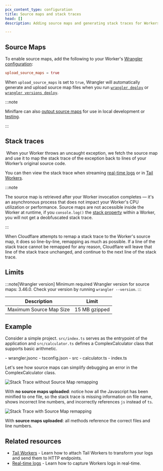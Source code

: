 ```yaml
---
pcx_content_type: configuration
title: Source maps and stack traces
head: []
description: Adding source maps and generating stack traces for Workers.

---
```



<Render file="source-maps" product="workers" />

## Source Maps

To enable source maps, add the following to your Worker's [Wrangler configuration](/workers/wrangler/configuration/):

<WranglerConfig>

```toml
upload_source_maps = true
```

</WranglerConfig>

When `upload_source_maps` is set to `true`, Wrangler will automatically generate and upload source map files when you run [`wrangler deploy`](/workers/wrangler/commands/#deploy) or [`wrangler versions deploy`](/workers/wrangler/commands/#deploy-2).
​​

:::note

Miniflare can also [output source maps](https://miniflare.dev/developing/source-maps) for use in local development or [testing](/workers/testing/miniflare/writing-tests).

:::

## Stack traces

​​
When your Worker throws an uncaught exception, we fetch the source map and use it to map the stack trace of the exception back to lines of your Worker’s original source code.

You can then view the stack trace when streaming [real-time logs](/workers/observability/logs/real-time-logs/) or in [Tail Workers](/workers/observability/logs/tail-workers/).

:::note


The source map is retrieved after your Worker invocation completes — it's an asynchronous process that does not impact your Worker's CPU utilization or performance. Source maps are not accessible inside the Worker at runtime, if you `console.log()` the [stack property](https://developer.mozilla.org/en-US/docs/Web/JavaScript/Reference/Global_Objects/Error/stack) within a Worker, you will not get a deobfuscated stack trace.


:::

When Cloudflare attempts to remap a stack trace to the Worker's source map, it does so line-by-line, remapping as much as possible. If a line of the stack trace cannot be remapped for any reason, Cloudflare will leave that line of the stack trace unchanged, and continue to the next line of the stack trace.

## Limits

:::note[Wrangler version]
Minimum required Wrangler version for source maps: 3.46.0. Check your version by running `wrangler --version`.
:::


| Description                    | Limit         |
| ------------------------------ | ------------- |
| Maximum Source Map Size        | 15 MB gzipped |

## Example

Consider a simple project. `src/index.ts` serves as the entrypoint of the application and `src/calculator.ts` defines a ComplexCalculator class that supports basic arithmetic.

<FileTree>
- wrangler.jsonc
- tsconfig.json
- src
	- calculator.ts
	- index.ts
</FileTree>

Let's see how source maps can simplify debugging an error in the ComplexCalculator class.

![Stack Trace without Source Map remapping](~/assets/images/workers-observability/without-source-map.png)

With **no source maps uploaded**: notice how all the Javascript has been minified to one file, so the stack trace is missing information on file name, shows incorrect line numbers, and incorrectly references `js` instead of `ts`.

![Stack Trace with Source Map remapping](~/assets/images/workers-observability/with-source-map.png)

With **source maps uploaded**: all methods reference the correct files and line numbers.

## Related resources

* [Tail Workers](/workers/observability/logs/logpush/) - Learn how to attach Tail Workers to transform your logs and send them to HTTP endpoints.
* [Real-time logs](/workers/observability/logs/real-time-logs/) - Learn how to capture Workers logs in real-time.
